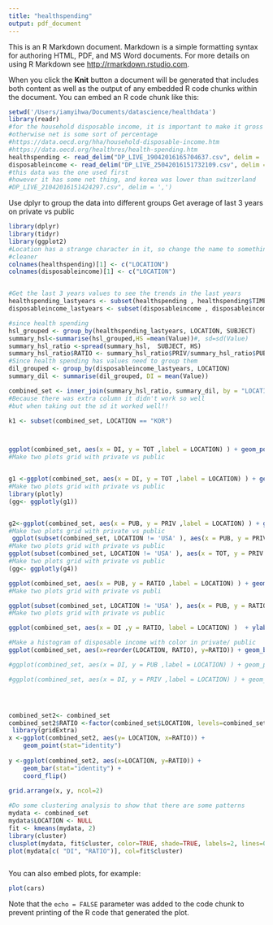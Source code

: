 ```yaml
---
title: "healthspending"
output: pdf_document
---
```


This is an R Markdown document. Markdown is a simple formatting syntax for authoring HTML, PDF, and MS Word documents. For more details on using R Markdown see <http://rmarkdown.rstudio.com>.

When you click the **Knit** button a document will be generated that includes both content as well as the output of any embedded R code chunks within the document. You can embed an R code chunk like this:

```r
setwd('/Users/iamyihwa/Documents/datascience/healthdata')
library(readr)
#for the household disposable income, it is important to make it gross adjusted
#otherwise net is some sort of percentage 
#https://data.oecd.org/hha/household-disposable-income.htm
#https://data.oecd.org/healthres/health-spending.htm
healthspending <- read_delim("DP_LIVE_19042016165704637.csv", delim = ',')
disposableincome <- read_delim("DP_LIVE_25042016151732109.csv", delim = ',')
#this data was the one used first
#however it has some net thing, and korea was lower than switzerland
#DP_LIVE_21042016151424297.csv", delim = ',')
```


Use dplyr to group the data into different groups 
Get average of last 3 years on private vs public 

```r
library(dplyr)
library(tidyr)
library(ggplot2)
#Location has a strange character in it, so change the name to something 
#cleaner 
colnames(healthspending)[1] <- c("LOCATION")
colnames(disposableincome)[1] <- c("LOCATION")


#Get the last 3 years values to see the trends in the last years 
healthspending_lastyears <- subset(healthspending , healthspending$TIME > max(healthspending$TIME)-3)
disposableincome_lastyears <- subset(disposableincome , disposableincome$TIME > max(disposableincome$TIME)-3)

#since health spending 
hsl_grouped <- group_by(healthspending_lastyears, LOCATION, SUBJECT)
summary_hsl<-summarise(hsl_grouped,HS =mean(Value))#, sd=sd(Value)
summary_hsl_ratio <-spread(summary_hsl,  SUBJECT, HS)
summary_hsl_ratio$RATIO <- summary_hsl_ratio$PRIV/summary_hsl_ratio$PUB
#Since health spending has values need to group them 
dil_grouped <- group_by(disposableincome_lastyears, LOCATION)
summary_dil <- summarise(dil_grouped, DI = mean(Value))

combined_set <- inner_join(summary_hsl_ratio, summary_dil, by = "LOCATION") 
#Because there was extra column it didn't work so well 
#but when taking out the sd it worked well!! 

k1 <- subset(combined_set, LOCATION == "KOR")



ggplot(combined_set, aes(x = DI, y = TOT ,label = LOCATION) ) + geom_point() + ylab('Total Health spending [$/capita]') + xlab('Disposable Income (Gross adjusted) [$/capita]')+ geom_text(hjust=-.1, vjust=-.1) + geom_point(data=k1, colour="red") + geom_smooth(method=lm,se=FALSE, colour = "black") + ggtitle('Total Health Spending Grows with the Increase of Disposable Income')  + theme(text = element_text(size=18))
#Make two plots grid with private vs public 


g1 <-ggplot(combined_set, aes(x = DI, y = TOT ,label = LOCATION) ) + geom_point() + ylab('Total Health spending [$/capita]') + xlab('Disposable Income (Gross adjusted) [$/capita]')+ geom_text(hjust=-.1, vjust=-.1) + geom_point(data=k1, colour="red") + geom_smooth(method=lm,se=FALSE, colour = "black") + ggtitle('Total Health Spending Grows with the Increase of Disposable Income')  + theme(text = element_text(size=18))
#Make two plots grid with private vs public 
library(plotly)
(gg<- ggplotly(g1))


g2<-ggplot(combined_set, aes(x = PUB, y = PRIV ,label = LOCATION) ) + geom_point() + ylab('Private Health spending [$/capita]') + xlab('Public Health Spending [$/capita]')+ geom_text(hjust=-.1, vjust=-.1) + geom_point(data=k1, colour="red") + geom_smooth(method=lm,se=FALSE, colour = "black") + ggtitle('Public vs Private Health Spending') + theme(text = element_text(size=18))
#Make two plots grid with private vs public 
 ggplot(subset(combined_set, LOCATION != 'USA' ), aes(x = PUB, y = PRIV ,label = LOCATION) ) + geom_point() + ylab('Private Health spending [$/capita]') + xlab('Public Health Spending [$/capita]')+ geom_text(hjust=-.1, vjust=-.1) + geom_point(data=k1, colour="red") + geom_smooth(method=lm,se=FALSE) + ggtitle('Public vs Private Health Spending (without USA)') + theme(text = element_text(size=18))
#Make two plots grid with private vs public 
ggplot(subset(combined_set, LOCATION != 'USA' ), aes(x = TOT, y = PRIV ,label = LOCATION) ) + geom_point() + ylab('Private Health spending [$/capita]') + xlab('Total Health Spending [$/capita]')+ geom_text(hjust=-.1, vjust=-.1) + geom_point(data=k1, colour="red") + geom_smooth(method=lm,se=FALSE) + ggtitle('Total vs Private Health Spending (without USA)') + theme(text = element_text(size=18))
#Make two plots grid with private vs public 
(gg<- ggplotly(g4))

ggplot(combined_set, aes(x = PUB, y = RATIO ,label = LOCATION) ) + geom_point() + ylab('Ratio (private / public)') + xlab('Public Health Spending [$/capita]')+ geom_text(hjust=-.1, vjust=-.1) + geom_point(data=k1, colour="red") + geom_smooth(method=lm,se=FALSE) + ggtitle(' Public Health Spending vs Ratio') + theme(text = element_text(size=18))
#Make two plots grid with private vs publi

ggplot(subset(combined_set, LOCATION != 'USA' ), aes(x = PUB, y = RATIO ,label = LOCATION) ) + geom_point() + ylab('Ratio (private / public)') + xlab('Public Health Spending [$/capita]')+ geom_text(hjust=-.1, vjust=-.1) + geom_point(data=k1, colour="red") + geom_smooth(method=lm,se=FALSE) + ggtitle(' Public Health Spending vs Ratio (without USA)') + theme(text = element_text(size=18))
#Make two plots grid with private vs public 

ggplot(combined_set, aes(x = DI ,y = RATIO, label = LOCATION) )  + ylab('Ratio (Private/Public Health spending)') + xlab('Disposable Income (Gross adjusted) [$/capita]')+ geom_text(hjust=-.1, vjust=-.1) + geom_point(data=k1, aes(size = TOT), colour="red") + geom_point(aes(x = mean(combined_set$DI), y = mean(combined_set$RATIO), size=mean(combined_set$TOT) ), colour = "blue") + geom_point(data = subset(combined_set, LOCATION != 'KOR'), aes(size = TOT))  +  theme(text = element_text(size=18))+ ggtitle("Disposable income vs Ratio (private/public)") #+ geom_point(x = mean(combined_set$DI), y = mean(combined_set$RATIO), colour = "blue")

#Make a histogram of disposable income with color in private/ public 
ggplot(combined_set, aes(x=reorder(LOCATION, RATIO), y=RATIO)) + geom_bar(stat="identity") +  geom_bar(data = subset(combined_set, LOCATION == 'KOR'), aes(reorder(LOCATION, RATIO), RATIO), fill="red", stat="identity") +  coord_flip() + ggtitle("Ratio (Private / Public Health Spending)")  + theme(text = element_text(size=15))  + geom_hline(aes(yintercept=mean(combined_set$RATIO)), colour="blue", linetype="dashed") +xlab('Countries')

#ggplot(combined_set, aes(x = DI, y = PUB ,label = LOCATION) ) + geom_point() + ylab('Public Health spending [$/capita]') + xlab('Disposable Income (Gross adjusted) [$/capita]')+ geom_text()+  geom_point(data=k1, colour="red")  + geom_smooth(method=lm,se=FALSE) +ggtitle('Public Health Spending Grows with the Increase of Disposable Income') 

#ggplot(combined_set, aes(x = DI, y = PRIV ,label = LOCATION) ) + geom_point() + ylab('Private Health spending [$/capita]') + xlab('Disposable Income (Gross adjusted) [$/capita]')+ geom_text() + geom_point(data=k1, colour="red") # + geom_smooth(method=lm,se=FALSE) 




combined_set2<- combined_set
combined_set2$RATIO <-factor(combined_set$LOCATION, levels=combined_set[order(combined_set$RATIO), "DI"])
 library(gridExtra)
x <-ggplot(combined_set2, aes(y= LOCATION, x=RATIO)) + 
    geom_point(stat="identity")
 
y <-ggplot(combined_set2, aes(x=LOCATION, y=RATIO)) + 
    geom_bar(stat="identity") + 
    coord_flip()
 
grid.arrange(x, y, ncol=2)

#Do some clustering analysis to show that there are some patterns
mydata <- combined_set
mydata$LOCATION <- NULL
fit <- kmeans(mydata, 2)
library(cluster) 
clusplot(mydata, fit$cluster, color=TRUE, shade=TRUE, labels=2, lines=0)
plot(mydata[c( "DI", "RATIO")], col=fit$cluster)



```

You can also embed plots, for example:

```r
plot(cars)
```

Note that the `echo = FALSE` parameter was added to the code chunk to prevent printing of the R code that generated the plot.
